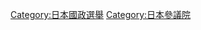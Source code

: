 {{catmore}}
{{Commonscat|Japanese House of Councillors elections}}

[[Category:日本國政選舉|Category:日本國政選舉]]
[[Category:日本參議院|Category:日本參議院]]